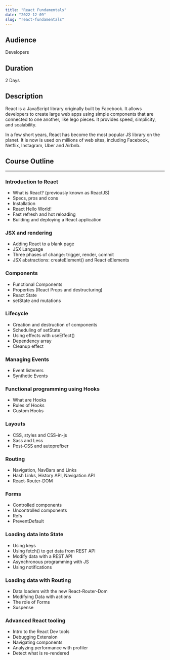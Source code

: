 ```yaml
---
title: "React Fundamentals"
date: "2022-12-09"
slug: "react-fundamentals"
---
```


## Audience

Developers

## Duration

2 Days

## Description

React is a JavaScript library originally built by Facebook.
It allows developers to create large web apps using simple components
that are connected to one another, like lego pieces.
It provides speed, simplicity, and scalability.

In a few short years, React has become the most
popular JS library on the planet.
It is now is used on millions of web sites, including Facebook,
Netflix, Instagram, Uber and Airbnb.

## Course Outline

---

### Introduction to React

- What is React? (previously known as ReactJS)
- Specs, pros and cons
- Installation
- React Hello World!
- Fast refresh and hot reloading
- Building and deploying a React application

### JSX and rendering

- Adding React to a blank page
- JSX Language
- Three phases of change: trigger, render, commit
- JSX abstractions: createElement() and React eElements

### Components

- Functional Components
- Properties (React Props and destructuring)
- React State
- setState and mutations

### Lifecycle

- Creation and destruction of components
- Scheduling of setState
- Using effects with useEffect()
- Dependency array
- Cleanup effect

### Managing Events

- Event listeners
- Synthetic Events

### Functional programming using Hooks

- What are Hooks
- Rules of Hooks
- Custom Hooks

### Layouts

- CSS, styles and CSS-in-js
- Sass and Less
- Post-CSS and autoprefixer

### Routing

- Navigation, NavBars and Links
- Hash Links, History API, Navigation API
- React-Router-DOM

### Forms

- Controlled components
- Uncontrolled components
- Refs
- PreventDefault

### Loading data into State

- Using keys
- Using fetch() to get data from REST API
- Modify data with a REST API
- Asynchronous programming with JS
- Using notifications

### Loading data with Routing

- Data loaders with the new React-Router-Dom
- Modifying Data with actions
- The role of Forms
- Suspense

### Advanced React tooling

- Intro to the React Dev tools
- Debugging Extension
- Navigating components
- Analyzing performance with profiler
- Detect what is re-rendered
